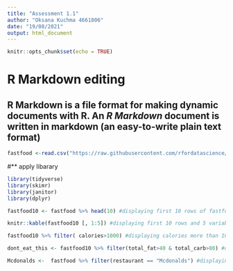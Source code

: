 ```yaml
---
title: "Assessment 1.1"
author: "Oksana Kuchma 4661806"
date: "19/08/2021"
output: html_document
---
```


```r
knitr::opts_chunk$set(echo = TRUE)
```

# **R Markdown editing**
## R Markdown is a file format for making dynamic documents with R. An *R Markdown* document is written in markdown **(an easy-to-write plain text format)**

```r
fastfood <-read.csv("https://raw.githubusercontent.com/rfordatascience/tidytuesday/master/data/2018/2018-09-04/fastfood_calories.csv")
```
#** apply libarary
```r
library(tidyverse)
library(skimr)
library(janitor)
library(dplyr)
```

```r

fastfood10 <- fastfood %>% head(10) #displaying first 10 rows of fastfood.
```


```r
knitr::kable(fastfood10 [, 1:5]) #displaying first 10 rows and 5 variables
```

```r
fastfood10 %>% filter( calories>1000) #displaying calories more than 1000
```

```r
dont_eat_this <- fastfood10 %>% filter(total_fat>40 & total_carb>80) #displaying the observations with total fat > 40 and total_card>80 and assigned to variable dont_eat_this
```

```r

Mcdonalds <-  fastfood %>% filter(restaurant == "Mcdonalds") #displaying restaurant mcdonalds
```
